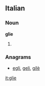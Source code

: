 ==Italian==

===Noun===
'''glie''' {{f}}

# {{plural of|[[glia]]|lang=it}}

===Anagrams===
* [[egli#Italian|egli]], [[geli#Italian|geli]], [[gilè#Italian|gilè]]

[[it:glie]]